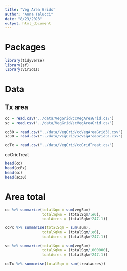 ```yaml
---
title: "Veg Area Grids"
author: "Anna Talucci"
date: "8/23/2023"
output: html_document
---
```




# Packages
```r
library(tidyverse)
library(sf)
library(viridis)
```

# Data
## Tx area
```r
cc = read.csv("../data/VegGrid/ccVegAreaGrid.csv")
sc = read.csv("../data/VegGrid/scVegAreaGrid.csv")
```

```r
cc30 = read.csv("../data/VegGrid/ccVegAreaGrid30.csv")
sc30 = read.csv("../data/VegGrid/scVegAreaGrid30.csv")
```

```r
ccTx = read.csv("../data/VegGrid/ccGridTreat.csv")
```
ccGridTreat
```r
head(cc)
head(ccPx)
head(sc)
head(sc30)
```
# Area total

```r
cc %>% summarise(totalSqm = sum(vegSum),
                 totalSqkm = (totalSqm/1e6),
                 toalAcres = (totalSqkm*247.1))
```

```r
ccPx %>% summarise(totalSqm = sum(sum),
                 totalSqkm = (totalSqm/1e6),
                 toalAcres = (totalSqkm*247.1))
```
```r
sc %>% summarise(totalSqm = sum(vegSum),
                 totalSqkm = (totalSqm/1000000),
                 toalAcres = (totalSqkm*247.1))
```

```r
ccTx %>% summarise(totalSqm = sum(treatAcres))
```